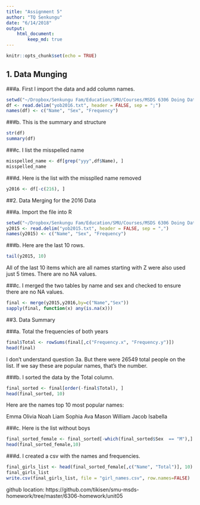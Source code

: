 ```yaml
---
title: "Assignment 5"
author: "TQ Senkungu"
date: "6/14/2018"
output:
    html_document:
        keep_md: true
---
```


```r
knitr::opts_chunk$set(echo = TRUE)
```

## 1. Data Munging

###a. First I import the data and add column names.
```r
setwd("~/Dropbox/Senkungu Fam/Education/SMU/Courses/MSDS 6306 Doing Data Science/GitHub Repo/smu-msds-homework/6306-homework/unit05")
df <- read.delim("yob2016.txt", header = FALSE, sep = ";")
names(df) <- c("Name", "Sex", "Frequency")
```
###b. This is the summary and structure
```r
str(df)
summary(df)
```
###c. I list the misspelled name
```r
misspelled_name <- df[grep("yyy",df$Name), ]
misspelled_name
```
###d. Here is the list with the missplled name removed
```r
y2016 <- df[-c(216), ]
```

##2. Data Merging for the 2016 Data

###a. Import the file into R
```r
setwd("~/Dropbox/Senkungu Fam/Education/SMU/Courses/MSDS 6306 Doing Data Science/GitHub Repo/smu-msds-homework/6306-homework/unit05")
y2015 <- read.delim("yob2015.txt", header = FALSE, sep = ",")
names(y2015) <- c("Name", "Sex", "Frequency")
```

###b. Here are the last 10 rows.
```r
tail(y2015, 10)
```
All of the last 10 items which are all names starting with Z were also used just 5 times. There are no NA values.

###c. I merged the two tables by name and sex and checked to ensure there are no NA values.
```r
final <- merge(y2015,y2016,by=c("Name","Sex"))
sapply(final, function(x) any(is.na(x)))
```


##3. Data Summary

###a. Total the frequencies of both years
```r
final$Total <- rowSums(final[,c("Frequency.x", "Frequency.y")])
head(final)
```

I don't understand question 3a. But there were 26549 total people on the list. If we say these are popular names, that's the number.

###b. I sorted the data by the Total column.
```r
final_sorted <- final[order(-final$Total), ]
head(final_sorted, 10)
```
Here are the names top 10 most popular names:

Emma
Olivia
Noah
Liam
Sophia
Ava
Mason
William
Jacob
Isabella

###c. Here is the list without boys
```r
final_sorted_female <- final_sorted[-which(final_sorted$Sex  == "M"),]
head(final_sorted_female,10)
```

###d. I created a csv with the names and frequencies.

```r
final_girls_list <- head(final_sorted_female[,c("Name", "Total")], 10)
final_girls_list
write.csv(final_girls_list, file = "girl_names.csv", row.names=FALSE)
```

github location: https://github.com/tikisen/smu-msds-homework/tree/master/6306-homework/unit05